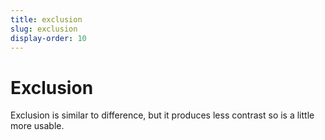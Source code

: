 ```yaml
---
title: exclusion
slug: exclusion
display-order: 10
---
```


# Exclusion


Exclusion is similar to difference, but it produces less contrast so is a little more usable.
